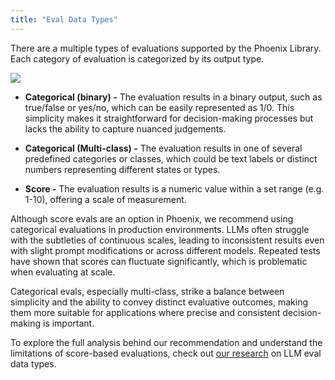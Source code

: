 ```yaml
---
title: "Eval Data Types"
---
```


There are a multiple types of evaluations supported by the Phoenix Library. Each category of evaluation is categorized by its output type.

<Frame caption="">
  <img src="/images/ec66bc59-image.jpeg" />
</Frame>

* **Categorical (binary) -** The evaluation results in a binary output, such as true/false or yes/no, which can be easily represented as 1/0. This simplicity makes it straightforward for decision-making processes but lacks the ability to capture nuanced judgements.

* **Categorical (Multi-class) -** The evaluation results in one of several predefined categories or classes, which could be text labels or distinct numbers representing different states or types.

* **Score -** The evaluation results is a numeric value within a set range (e.g. 1-10), offering a scale of measurement.

Although score evals are an option in Phoenix, we recommend using categorical evaluations in production environments. LLMs often struggle with the subtleties of continuous scales, leading to inconsistent results even with slight prompt modifications or across different models. Repeated tests have shown that scores can fluctuate significantly, which is problematic when evaluating at scale.

Categorical evals, especially multi-class, strike a balance between simplicity and the ability to convey distinct evaluative outcomes, making them more suitable for applications where precise and consistent decision-making is important.

To explore the full analysis behind our recommendation and understand the limitations of score-based evaluations, check out [our research](https://arize.com/blog-course/numeric-evals-for-llm-as-a-judge/) on LLM eval data types.


